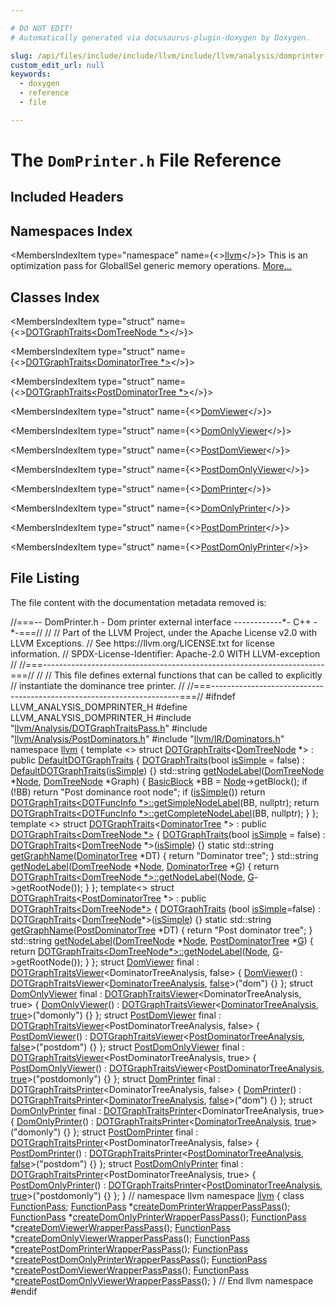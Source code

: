 ```yaml
---

# DO NOT EDIT!
# Automatically generated via docusaurus-plugin-doxygen by Doxygen.

slug: /api/files/include/include/llvm/include/llvm/analysis/domprinter-h
custom_edit_url: null
keywords:
  - doxygen
  - reference
  - file

---
```





# The `DomPrinter.h` File Reference

<DoxygenPage pluginConfig={pluginConfig}>



## Included Headers

<IncludesList>
<IncludesListItem
  filePath="llvm/Analysis/DOTGraphTraitsPass.h"
  permalink="/docs/api/files/include/include/llvm/include/llvm/analysis/dotgraphtraitspass-h"
  isLocal="true" />
<IncludesListItem
  filePath="llvm/Analysis/PostDominators.h"
  permalink="/docs/api/files/include/include/llvm/include/llvm/analysis/postdominators-h"
  isLocal="true" />
<IncludesListItem
  filePath="llvm/IR/Dominators.h"
  permalink="/docs/api/files/include/include/llvm/include/llvm/ir/dominators-h"
  isLocal="true" />
</IncludesList>

## Namespaces Index

<MembersIndex>

<MembersIndexItem
  type="namespace"
  name={<><a href="/docs/api/namespaces/llvm">llvm</a></>}>
This is an optimization pass for GlobalISel generic memory operations. <a href="/docs/api/namespaces/llvm/#details">More...</a>
</MembersIndexItem>

</MembersIndex>

## Classes Index

<MembersIndex>

<MembersIndexItem
  type="struct"
  name={<><a href="/docs/api/structs/llvm/dotgraphtraits-538e36c252d953ff6ef6fdd090230f28">DOTGraphTraits&lt;DomTreeNode *&gt;</a></>}>
</MembersIndexItem>

<MembersIndexItem
  type="struct"
  name={<><a href="/docs/api/structs/llvm/dotgraphtraits-f31979df437dc9ea1e2269fa80c9ec5c">DOTGraphTraits&lt;DominatorTree *&gt;</a></>}>
</MembersIndexItem>

<MembersIndexItem
  type="struct"
  name={<><a href="/docs/api/structs/llvm/dotgraphtraits-17b04332f83e992c6c30c4bb779c89c8">DOTGraphTraits&lt;PostDominatorTree *&gt;</a></>}>
</MembersIndexItem>

<MembersIndexItem
  type="struct"
  name={<><a href="/docs/api/structs/llvm/domviewer">DomViewer</a></>}>
</MembersIndexItem>

<MembersIndexItem
  type="struct"
  name={<><a href="/docs/api/structs/llvm/domonlyviewer">DomOnlyViewer</a></>}>
</MembersIndexItem>

<MembersIndexItem
  type="struct"
  name={<><a href="/docs/api/structs/llvm/postdomviewer">PostDomViewer</a></>}>
</MembersIndexItem>

<MembersIndexItem
  type="struct"
  name={<><a href="/docs/api/structs/llvm/postdomonlyviewer">PostDomOnlyViewer</a></>}>
</MembersIndexItem>

<MembersIndexItem
  type="struct"
  name={<><a href="/docs/api/structs/llvm/domprinter">DomPrinter</a></>}>
</MembersIndexItem>

<MembersIndexItem
  type="struct"
  name={<><a href="/docs/api/structs/llvm/domonlyprinter">DomOnlyPrinter</a></>}>
</MembersIndexItem>

<MembersIndexItem
  type="struct"
  name={<><a href="/docs/api/structs/llvm/postdomprinter">PostDomPrinter</a></>}>
</MembersIndexItem>

<MembersIndexItem
  type="struct"
  name={<><a href="/docs/api/structs/llvm/postdomonlyprinter">PostDomOnlyPrinter</a></>}>
</MembersIndexItem>

</MembersIndex>


## File Listing

The file content with the documentation metadata removed is:

<ProgramListing>

<Link id="l00001" /><CodeLine lineNumber="1"><Highlight kind="comment">//===-- DomPrinter.h - Dom printer external interface ------------&#42;- C++ -&#42;-===//</Highlight><Highlight kind="normal"></Highlight></CodeLine>
<Link id="l00002" /><CodeLine lineNumber="2"><Highlight kind="normal"></Highlight><Highlight kind="comment">//</Highlight><Highlight kind="normal"></Highlight></CodeLine>
<Link id="l00003" /><CodeLine lineNumber="3"><Highlight kind="normal"></Highlight><Highlight kind="comment">// Part of the LLVM Project, under the Apache License v2.0 with LLVM Exceptions.</Highlight><Highlight kind="normal"></Highlight></CodeLine>
<Link id="l00004" /><CodeLine lineNumber="4"><Highlight kind="normal"></Highlight><Highlight kind="comment">// See https://llvm.org/LICENSE.txt for license information.</Highlight><Highlight kind="normal"></Highlight></CodeLine>
<Link id="l00005" /><CodeLine lineNumber="5"><Highlight kind="normal"></Highlight><Highlight kind="comment">// SPDX-License-Identifier: Apache-2.0 WITH LLVM-exception</Highlight><Highlight kind="normal"></Highlight></CodeLine>
<Link id="l00006" /><CodeLine lineNumber="6"><Highlight kind="normal"></Highlight><Highlight kind="comment">//</Highlight><Highlight kind="normal"></Highlight></CodeLine>
<Link id="l00007" /><CodeLine lineNumber="7"><Highlight kind="normal"></Highlight><Highlight kind="comment">//===----------------------------------------------------------------------===//</Highlight><Highlight kind="normal"></Highlight></CodeLine>
<Link id="l00008" /><CodeLine lineNumber="8"><Highlight kind="normal"></Highlight><Highlight kind="comment">//</Highlight><Highlight kind="normal"></Highlight></CodeLine>
<Link id="l00009" /><CodeLine lineNumber="9"><Highlight kind="normal"></Highlight><Highlight kind="comment">// This file defines external functions that can be called to explicitly</Highlight><Highlight kind="normal"></Highlight></CodeLine>
<Link id="l00010" /><CodeLine lineNumber="10"><Highlight kind="normal"></Highlight><Highlight kind="comment">// instantiate the dominance tree printer.</Highlight><Highlight kind="normal"></Highlight></CodeLine>
<Link id="l00011" /><CodeLine lineNumber="11"><Highlight kind="normal"></Highlight><Highlight kind="comment">//</Highlight><Highlight kind="normal"></Highlight></CodeLine>
<Link id="l00012" /><CodeLine lineNumber="12"><Highlight kind="normal"></Highlight><Highlight kind="comment">//===----------------------------------------------------------------------===//</Highlight><Highlight kind="normal"></Highlight></CodeLine>
<Link id="l00013" /><CodeLine lineNumber="13"><Highlight kind="normal"></Highlight></CodeLine>
<Link id="l00014" /><CodeLine lineNumber="14"><Highlight kind="normal"></Highlight><Highlight kind="preprocessor">#ifndef LLVM&#95;ANALYSIS&#95;DOMPRINTER&#95;H</Highlight><Highlight kind="normal"></Highlight></CodeLine>
<Link id="l00015" /><CodeLine lineNumber="15"><Highlight kind="normal"></Highlight><Highlight kind="preprocessor">#define LLVM&#95;ANALYSIS&#95;DOMPRINTER&#95;H</Highlight><Highlight kind="normal"></Highlight></CodeLine>
<Link id="l00016" /><CodeLine lineNumber="16"><Highlight kind="normal"></Highlight></CodeLine>
<Link id="l00017" /><CodeLine lineNumber="17"><Highlight kind="normal"></Highlight><Highlight kind="preprocessor">#include &quot;<a href="/docs/api/files/include/include/llvm/include/llvm/analysis/dotgraphtraitspass-h">llvm/Analysis/DOTGraphTraitsPass.h</a>&quot;</Highlight><Highlight kind="normal"></Highlight></CodeLine>
<Link id="l00018" /><CodeLine lineNumber="18"><Highlight kind="normal"></Highlight><Highlight kind="preprocessor">#include &quot;<a href="/docs/api/files/include/include/llvm/include/llvm/analysis/postdominators-h">llvm/Analysis/PostDominators.h</a>&quot;</Highlight><Highlight kind="normal"></Highlight></CodeLine>
<Link id="l00019" /><CodeLine lineNumber="19"><Highlight kind="normal"></Highlight><Highlight kind="preprocessor">#include &quot;<a href="/docs/api/files/include/include/llvm/include/llvm/ir/dominators-h">llvm/IR/Dominators.h</a>&quot;</Highlight><Highlight kind="normal"></Highlight></CodeLine>
<Link id="l00020" /><CodeLine lineNumber="20"><Highlight kind="normal"></Highlight></CodeLine>
<Link id="l00021" /><CodeLine lineNumber="21"><Highlight kind="normal"></Highlight><Highlight kind="keyword">namespace </Highlight><Highlight kind="normal"><a href="/docs/api/namespaces/llvm">llvm</a> &#123;</Highlight></CodeLine>
<Link id="l00022" /><CodeLine lineNumber="22"><Highlight kind="normal"></Highlight></CodeLine>
<Link id="l00023" /><CodeLine lineNumber="23"><Highlight kind="normal"></Highlight><Highlight kind="keyword">template</Highlight><Highlight kind="normal"> &lt;&gt;</Highlight></CodeLine>
<Link id="l00024" /><CodeLine lineNumber="24" lineLink="/docs/api/structs/llvm/dotgraphtraits-538e36c252d953ff6ef6fdd090230f28"><Highlight kind="normal"></Highlight><Highlight kind="keyword">struct </Highlight><Highlight kind="normal"><a href="/docs/api/structs/llvm/dotgraphtraits-538e36c252d953ff6ef6fdd090230f28/#a1454b9fd38eb77855168225c2749ba84">DOTGraphTraits</a>&lt;<a href="/docs/api/namespaces/llvm/#a58b9df85470fc4e2a8066ff6a62e5a34">DomTreeNode</a> &#42;&gt; : </Highlight><Highlight kind="keyword">public</Highlight><Highlight kind="normal"> <a href="/docs/api/structs/llvm/defaultdotgraphtraits/#a8a0585a182245d87b224f4a26a41cf16">DefaultDOTGraphTraits</a> &#123;</Highlight></CodeLine>
<Link id="l00025" /><CodeLine lineNumber="25"><Highlight kind="normal"></Highlight></CodeLine>
<Link id="l00026" /><CodeLine lineNumber="26" lineLink="/docs/api/structs/llvm/dotgraphtraits-538e36c252d953ff6ef6fdd090230f28/#a1454b9fd38eb77855168225c2749ba84"><Highlight kind="normal">  <a href="/docs/api/structs/llvm/dotgraphtraits-538e36c252d953ff6ef6fdd090230f28/#a1454b9fd38eb77855168225c2749ba84">DOTGraphTraits</a>(</Highlight><Highlight kind="keywordtype">bool</Highlight><Highlight kind="normal"> <a href="/docs/api/structs/llvm/defaultdotgraphtraits/#ae8629cdc360910256304238ca5db1a45">isSimple</a> = </Highlight><Highlight kind="keyword">false</Highlight><Highlight kind="normal">) : <a href="/docs/api/structs/llvm/defaultdotgraphtraits/#a8a0585a182245d87b224f4a26a41cf16">DefaultDOTGraphTraits</a>(<a href="/docs/api/structs/llvm/defaultdotgraphtraits/#ae8629cdc360910256304238ca5db1a45">isSimple</a>) &#123;&#125;</Highlight></CodeLine>
<Link id="l00027" /><CodeLine lineNumber="27"><Highlight kind="normal"></Highlight></CodeLine>
<Link id="l00028" /><CodeLine lineNumber="28" lineLink="/docs/api/structs/llvm/dotgraphtraits-538e36c252d953ff6ef6fdd090230f28/#a316ced7d2eb0e6d3714361713dfb1700"><Highlight kind="normal">  std::string <a href="/docs/api/structs/llvm/dotgraphtraits-538e36c252d953ff6ef6fdd090230f28/#a316ced7d2eb0e6d3714361713dfb1700">getNodeLabel</a>(<a href="/docs/api/namespaces/llvm/#a58b9df85470fc4e2a8066ff6a62e5a34">DomTreeNode</a> &#42;<a href="/docs/api/classes/node">Node</a>, <a href="/docs/api/namespaces/llvm/#a58b9df85470fc4e2a8066ff6a62e5a34">DomTreeNode</a> &#42;Graph) &#123;</Highlight></CodeLine>
<Link id="l00029" /><CodeLine lineNumber="29"><Highlight kind="normal"></Highlight></CodeLine>
<Link id="l00030" /><CodeLine lineNumber="30"><Highlight kind="normal">    <a href="/docs/api/classes/llvm/basicblock">BasicBlock</a> &#42;BB = <a href="/docs/api/classes/node">Node</a>-&gt;getBlock();</Highlight></CodeLine>
<Link id="l00031" /><CodeLine lineNumber="31"><Highlight kind="normal"></Highlight></CodeLine>
<Link id="l00032" /><CodeLine lineNumber="32"><Highlight kind="normal">    </Highlight><Highlight kind="keywordflow">if</Highlight><Highlight kind="normal"> (!BB)</Highlight></CodeLine>
<Link id="l00033" /><CodeLine lineNumber="33"><Highlight kind="normal">      </Highlight><Highlight kind="keywordflow">return</Highlight><Highlight kind="normal"> </Highlight><Highlight kind="stringliteral">&quot;Post dominance root node&quot;</Highlight><Highlight kind="normal">;</Highlight></CodeLine>
<Link id="l00034" /><CodeLine lineNumber="34"><Highlight kind="normal"></Highlight></CodeLine>
<Link id="l00035" /><CodeLine lineNumber="35"><Highlight kind="normal">    </Highlight><Highlight kind="keywordflow">if</Highlight><Highlight kind="normal"> (<a href="/docs/api/files/lib/lib/transforms/lib/transforms/vectorize/slpvectorizer-cpp/#a3ca9742688618517cc4690fb947fb609">isSimple</a>())</Highlight></CodeLine>
<Link id="l00036" /><CodeLine lineNumber="36"><Highlight kind="normal">      </Highlight><Highlight kind="keywordflow">return</Highlight><Highlight kind="normal"> <a href="/docs/api/structs/llvm/dotgraphtraits-538e36c252d953ff6ef6fdd090230f28/#a1454b9fd38eb77855168225c2749ba84">DOTGraphTraits&lt;DOTFuncInfo &#42;&gt;::getSimpleNodeLabel</a>(BB, </Highlight><Highlight kind="keyword">nullptr</Highlight><Highlight kind="normal">);</Highlight></CodeLine>
<Link id="l00037" /><CodeLine lineNumber="37"><Highlight kind="normal"></Highlight></CodeLine>
<Link id="l00038" /><CodeLine lineNumber="38"><Highlight kind="normal">    </Highlight><Highlight kind="keywordflow">return</Highlight><Highlight kind="normal"> <a href="/docs/api/structs/llvm/dotgraphtraits-538e36c252d953ff6ef6fdd090230f28/#a1454b9fd38eb77855168225c2749ba84">DOTGraphTraits&lt;DOTFuncInfo &#42;&gt;::getCompleteNodeLabel</a>(BB, </Highlight><Highlight kind="keyword">nullptr</Highlight><Highlight kind="normal">);</Highlight></CodeLine>
<Link id="l00039" /><CodeLine lineNumber="39"><Highlight kind="normal">  &#125;</Highlight></CodeLine>
<Link id="l00040" /><CodeLine lineNumber="40"><Highlight kind="normal">&#125;;</Highlight></CodeLine>
<Link id="l00041" /><CodeLine lineNumber="41"><Highlight kind="normal"></Highlight></CodeLine>
<Link id="l00042" /><CodeLine lineNumber="42"><Highlight kind="normal"></Highlight><Highlight kind="keyword">template</Highlight><Highlight kind="normal"> &lt;&gt;</Highlight></CodeLine>
<Link id="l00043" /><CodeLine lineNumber="43" lineLink="/docs/api/structs/llvm/dotgraphtraits-f31979df437dc9ea1e2269fa80c9ec5c"><Highlight kind="normal"></Highlight><Highlight kind="keyword">struct </Highlight><Highlight kind="normal"><a href="/docs/api/structs/llvm/dotgraphtraits-f31979df437dc9ea1e2269fa80c9ec5c/#a4f9ed855be6bb735bcdbe82b49352f2c">DOTGraphTraits</a>&lt;<a href="/docs/api/classes/llvm/dominatortree">DominatorTree</a> &#42;&gt;</Highlight></CodeLine>
<Link id="l00044" /><CodeLine lineNumber="44"><Highlight kind="normal">    : </Highlight><Highlight kind="keyword">public</Highlight><Highlight kind="normal"> <a href="/docs/api/structs/llvm/dotgraphtraits-f31979df437dc9ea1e2269fa80c9ec5c/#a4f9ed855be6bb735bcdbe82b49352f2c">DOTGraphTraits&lt;DomTreeNode &#42;&gt;</a> &#123;</Highlight></CodeLine>
<Link id="l00045" /><CodeLine lineNumber="45"><Highlight kind="normal"></Highlight></CodeLine>
<Link id="l00046" /><CodeLine lineNumber="46" lineLink="/docs/api/structs/llvm/dotgraphtraits-f31979df437dc9ea1e2269fa80c9ec5c/#a4f9ed855be6bb735bcdbe82b49352f2c"><Highlight kind="normal">  <a href="/docs/api/structs/llvm/dotgraphtraits-f31979df437dc9ea1e2269fa80c9ec5c/#a4f9ed855be6bb735bcdbe82b49352f2c">DOTGraphTraits</a>(</Highlight><Highlight kind="keywordtype">bool</Highlight><Highlight kind="normal"> <a href="/docs/api/structs/llvm/defaultdotgraphtraits/#ae8629cdc360910256304238ca5db1a45">isSimple</a> = </Highlight><Highlight kind="keyword">false</Highlight><Highlight kind="normal">)</Highlight></CodeLine>
<Link id="l00047" /><CodeLine lineNumber="47"><Highlight kind="normal">      : <a href="/docs/api/structs/llvm/dotgraphtraits-f31979df437dc9ea1e2269fa80c9ec5c/#a4f9ed855be6bb735bcdbe82b49352f2c">DOTGraphTraits</a>&lt;<a href="/docs/api/namespaces/llvm/#a58b9df85470fc4e2a8066ff6a62e5a34">DomTreeNode</a> &#42;&gt;(<a href="/docs/api/structs/llvm/defaultdotgraphtraits/#ae8629cdc360910256304238ca5db1a45">isSimple</a>) &#123;&#125;</Highlight></CodeLine>
<Link id="l00048" /><CodeLine lineNumber="48"><Highlight kind="normal"></Highlight></CodeLine>
<Link id="l00049" /><CodeLine lineNumber="49" lineLink="/docs/api/structs/llvm/dotgraphtraits-f31979df437dc9ea1e2269fa80c9ec5c/#a4760c725d38999b1b7c1e644345c7054"><Highlight kind="normal">  </Highlight><Highlight kind="keyword">static</Highlight><Highlight kind="normal"> std::string <a href="/docs/api/structs/llvm/dotgraphtraits-f31979df437dc9ea1e2269fa80c9ec5c/#a4760c725d38999b1b7c1e644345c7054">getGraphName</a>(<a href="/docs/api/classes/llvm/dominatortree">DominatorTree</a> &#42;DT) &#123;</Highlight></CodeLine>
<Link id="l00050" /><CodeLine lineNumber="50"><Highlight kind="normal">    </Highlight><Highlight kind="keywordflow">return</Highlight><Highlight kind="normal"> </Highlight><Highlight kind="stringliteral">&quot;Dominator tree&quot;</Highlight><Highlight kind="normal">;</Highlight></CodeLine>
<Link id="l00051" /><CodeLine lineNumber="51"><Highlight kind="normal">  &#125;</Highlight></CodeLine>
<Link id="l00052" /><CodeLine lineNumber="52"><Highlight kind="normal"></Highlight></CodeLine>
<Link id="l00053" /><CodeLine lineNumber="53" lineLink="/docs/api/structs/llvm/dotgraphtraits-f31979df437dc9ea1e2269fa80c9ec5c/#a4a6c933ddbaa69b1d560d0d680ad6db3"><Highlight kind="normal">  std::string <a href="/docs/api/structs/llvm/dotgraphtraits-f31979df437dc9ea1e2269fa80c9ec5c/#a4a6c933ddbaa69b1d560d0d680ad6db3">getNodeLabel</a>(<a href="/docs/api/namespaces/llvm/#a58b9df85470fc4e2a8066ff6a62e5a34">DomTreeNode</a> &#42;<a href="/docs/api/classes/node">Node</a>, <a href="/docs/api/classes/llvm/dominatortree">DominatorTree</a> &#42;<a href="/docs/api/files/lib/lib/support/md5-cpp/#ad96b7cf3182ce2ba85e5a7a93b12c441">G</a>) &#123;</Highlight></CodeLine>
<Link id="l00054" /><CodeLine lineNumber="54"><Highlight kind="normal">    </Highlight><Highlight kind="keywordflow">return</Highlight><Highlight kind="normal"> <a href="/docs/api/structs/llvm/defaultdotgraphtraits/#a748e27397b601b36da4ff8689fe1d231">DOTGraphTraits&lt;DomTreeNode &#42;&gt;::getNodeLabel</a>(<a href="/docs/api/classes/node">Node</a>,</Highlight></CodeLine>
<Link id="l00055" /><CodeLine lineNumber="55"><Highlight kind="normal">                                                             <a href="/docs/api/files/lib/lib/support/md5-cpp/#ad96b7cf3182ce2ba85e5a7a93b12c441">G</a>-&gt;getRootNode());</Highlight></CodeLine>
<Link id="l00056" /><CodeLine lineNumber="56"><Highlight kind="normal">  &#125;</Highlight></CodeLine>
<Link id="l00057" /><CodeLine lineNumber="57"><Highlight kind="normal">&#125;;</Highlight></CodeLine>
<Link id="l00058" /><CodeLine lineNumber="58"><Highlight kind="normal"></Highlight></CodeLine>
<Link id="l00059" /><CodeLine lineNumber="59"><Highlight kind="normal"></Highlight><Highlight kind="keyword">template</Highlight><Highlight kind="normal">&lt;&gt;</Highlight></CodeLine>
<Link id="l00060" /><CodeLine lineNumber="60" lineLink="/docs/api/structs/llvm/dotgraphtraits-17b04332f83e992c6c30c4bb779c89c8"><Highlight kind="normal"></Highlight><Highlight kind="keyword">struct </Highlight><Highlight kind="normal"><a href="/docs/api/structs/llvm/dotgraphtraits-17b04332f83e992c6c30c4bb779c89c8/#a30b580ae8f9ec78524c42d292653d025">DOTGraphTraits</a>&lt;<a href="/docs/api/classes/llvm/postdominatortree">PostDominatorTree</a> &#42;&gt;</Highlight></CodeLine>
<Link id="l00061" /><CodeLine lineNumber="61"><Highlight kind="normal">  : </Highlight><Highlight kind="keyword">public</Highlight><Highlight kind="normal"> <a href="/docs/api/structs/llvm/dotgraphtraits-17b04332f83e992c6c30c4bb779c89c8/#a30b580ae8f9ec78524c42d292653d025">DOTGraphTraits&lt;DomTreeNode&#42;&gt;</a> &#123;</Highlight></CodeLine>
<Link id="l00062" /><CodeLine lineNumber="62"><Highlight kind="normal"></Highlight></CodeLine>
<Link id="l00063" /><CodeLine lineNumber="63" lineLink="/docs/api/structs/llvm/dotgraphtraits-17b04332f83e992c6c30c4bb779c89c8/#a30b580ae8f9ec78524c42d292653d025"><Highlight kind="normal">  <a href="/docs/api/structs/llvm/dotgraphtraits-17b04332f83e992c6c30c4bb779c89c8/#a30b580ae8f9ec78524c42d292653d025">DOTGraphTraits</a> (</Highlight><Highlight kind="keywordtype">bool</Highlight><Highlight kind="normal"> <a href="/docs/api/structs/llvm/defaultdotgraphtraits/#ae8629cdc360910256304238ca5db1a45">isSimple</a>=</Highlight><Highlight kind="keyword">false</Highlight><Highlight kind="normal">)</Highlight></CodeLine>
<Link id="l00064" /><CodeLine lineNumber="64"><Highlight kind="normal">    : <a href="/docs/api/structs/llvm/dotgraphtraits-17b04332f83e992c6c30c4bb779c89c8/#a30b580ae8f9ec78524c42d292653d025">DOTGraphTraits</a>&lt;<a href="/docs/api/namespaces/llvm/#a58b9df85470fc4e2a8066ff6a62e5a34">DomTreeNode</a>&#42;&gt;(<a href="/docs/api/structs/llvm/defaultdotgraphtraits/#ae8629cdc360910256304238ca5db1a45">isSimple</a>) &#123;&#125;</Highlight></CodeLine>
<Link id="l00065" /><CodeLine lineNumber="65"><Highlight kind="normal"></Highlight></CodeLine>
<Link id="l00066" /><CodeLine lineNumber="66" lineLink="/docs/api/structs/llvm/dotgraphtraits-17b04332f83e992c6c30c4bb779c89c8/#a494936019ea630d6922d19ab663933a3"><Highlight kind="normal">  </Highlight><Highlight kind="keyword">static</Highlight><Highlight kind="normal"> std::string <a href="/docs/api/structs/llvm/dotgraphtraits-17b04332f83e992c6c30c4bb779c89c8/#a494936019ea630d6922d19ab663933a3">getGraphName</a>(<a href="/docs/api/classes/llvm/postdominatortree">PostDominatorTree</a> &#42;DT) &#123;</Highlight></CodeLine>
<Link id="l00067" /><CodeLine lineNumber="67"><Highlight kind="normal">    </Highlight><Highlight kind="keywordflow">return</Highlight><Highlight kind="normal"> </Highlight><Highlight kind="stringliteral">&quot;Post dominator tree&quot;</Highlight><Highlight kind="normal">;</Highlight></CodeLine>
<Link id="l00068" /><CodeLine lineNumber="68"><Highlight kind="normal">  &#125;</Highlight></CodeLine>
<Link id="l00069" /><CodeLine lineNumber="69"><Highlight kind="normal"></Highlight></CodeLine>
<Link id="l00070" /><CodeLine lineNumber="70" lineLink="/docs/api/structs/llvm/dotgraphtraits-17b04332f83e992c6c30c4bb779c89c8/#a308f568749cb1b275207ffb033e2a3fe"><Highlight kind="normal">  std::string <a href="/docs/api/structs/llvm/dotgraphtraits-17b04332f83e992c6c30c4bb779c89c8/#a308f568749cb1b275207ffb033e2a3fe">getNodeLabel</a>(<a href="/docs/api/namespaces/llvm/#a58b9df85470fc4e2a8066ff6a62e5a34">DomTreeNode</a> &#42;<a href="/docs/api/classes/node">Node</a>,</Highlight></CodeLine>
<Link id="l00071" /><CodeLine lineNumber="71"><Highlight kind="normal">                           <a href="/docs/api/classes/llvm/postdominatortree">PostDominatorTree</a> &#42;<a href="/docs/api/files/lib/lib/support/md5-cpp/#ad96b7cf3182ce2ba85e5a7a93b12c441">G</a>) &#123;</Highlight></CodeLine>
<Link id="l00072" /><CodeLine lineNumber="72"><Highlight kind="normal">    </Highlight><Highlight kind="keywordflow">return</Highlight><Highlight kind="normal"> <a href="/docs/api/structs/llvm/defaultdotgraphtraits/#a748e27397b601b36da4ff8689fe1d231">DOTGraphTraits&lt;DomTreeNode&#42;&gt;::getNodeLabel</a>(<a href="/docs/api/classes/node">Node</a>, <a href="/docs/api/files/lib/lib/support/md5-cpp/#ad96b7cf3182ce2ba85e5a7a93b12c441">G</a>-&gt;getRootNode());</Highlight></CodeLine>
<Link id="l00073" /><CodeLine lineNumber="73"><Highlight kind="normal">  &#125;</Highlight></CodeLine>
<Link id="l00074" /><CodeLine lineNumber="74"><Highlight kind="normal">&#125;;</Highlight></CodeLine>
<Link id="l00075" /><CodeLine lineNumber="75"><Highlight kind="normal"></Highlight></CodeLine>
<Link id="l00076" /><CodeLine lineNumber="76" lineLink="/docs/api/structs/llvm/domviewer"><Highlight kind="normal"></Highlight><Highlight kind="keyword">struct </Highlight><Highlight kind="normal"><a href="/docs/api/structs/llvm/domviewer/#a3355e648d1d0b7e5dccf676b7225f820">DomViewer</a> final : <a href="/docs/api/structs/llvm/dotgraphtraitsviewer/#a925bda662ebad797fd6e0d3130423183">DOTGraphTraitsViewer</a>&lt;DominatorTreeAnalysis, false&gt; &#123;</Highlight></CodeLine>
<Link id="l00077" /><CodeLine lineNumber="77" lineLink="/docs/api/structs/llvm/domviewer/#a3355e648d1d0b7e5dccf676b7225f820"><Highlight kind="normal">  <a href="/docs/api/structs/llvm/domviewer/#a3355e648d1d0b7e5dccf676b7225f820">DomViewer</a>() : <a href="/docs/api/structs/llvm/dotgraphtraitsviewer/#a925bda662ebad797fd6e0d3130423183">DOTGraphTraitsViewer</a>&lt;<a href="/docs/api/classes/llvm/dominatortreeanalysis">DominatorTreeAnalysis</a>, <a href="/docs/api/namespaces/false">false</a>&gt;(</Highlight><Highlight kind="stringliteral">&quot;dom&quot;</Highlight><Highlight kind="normal">) &#123;&#125;</Highlight></CodeLine>
<Link id="l00078" /><CodeLine lineNumber="78"><Highlight kind="normal">&#125;;</Highlight></CodeLine>
<Link id="l00079" /><CodeLine lineNumber="79"><Highlight kind="normal"></Highlight></CodeLine>
<Link id="l00080" /><CodeLine lineNumber="80" lineLink="/docs/api/structs/llvm/domonlyviewer"><Highlight kind="normal"></Highlight><Highlight kind="keyword">struct </Highlight><Highlight kind="normal"><a href="/docs/api/structs/llvm/domonlyviewer/#aee6c3489835c9e57af0c86bd9f0df1d2">DomOnlyViewer</a> final : <a href="/docs/api/structs/llvm/dotgraphtraitsviewer/#a925bda662ebad797fd6e0d3130423183">DOTGraphTraitsViewer</a>&lt;DominatorTreeAnalysis, true&gt; &#123;</Highlight></CodeLine>
<Link id="l00081" /><CodeLine lineNumber="81" lineLink="/docs/api/structs/llvm/domonlyviewer/#aee6c3489835c9e57af0c86bd9f0df1d2"><Highlight kind="normal">  <a href="/docs/api/structs/llvm/domonlyviewer/#aee6c3489835c9e57af0c86bd9f0df1d2">DomOnlyViewer</a>()</Highlight></CodeLine>
<Link id="l00082" /><CodeLine lineNumber="82"><Highlight kind="normal">      : <a href="/docs/api/structs/llvm/dotgraphtraitsviewer/#a925bda662ebad797fd6e0d3130423183">DOTGraphTraitsViewer</a>&lt;<a href="/docs/api/classes/llvm/dominatortreeanalysis">DominatorTreeAnalysis</a>, <a href="/docs/api/files/lib/lib/analysis/basicaliasanalysis-cpp/#af6d5cafbdfc5313e65d990120021a3ec">true</a>&gt;(</Highlight><Highlight kind="stringliteral">&quot;domonly&quot;</Highlight><Highlight kind="normal">) &#123;&#125;</Highlight></CodeLine>
<Link id="l00083" /><CodeLine lineNumber="83"><Highlight kind="normal">&#125;;</Highlight></CodeLine>
<Link id="l00084" /><CodeLine lineNumber="84"><Highlight kind="normal"></Highlight></CodeLine>
<Link id="l00085" /><CodeLine lineNumber="85" lineLink="/docs/api/structs/llvm/postdomviewer"><Highlight kind="normal"></Highlight><Highlight kind="keyword">struct </Highlight><Highlight kind="normal"><a href="/docs/api/structs/llvm/postdomviewer/#abcea75183796026222d94ed0d9d73de6">PostDomViewer</a> final</Highlight></CodeLine>
<Link id="l00086" /><CodeLine lineNumber="86"><Highlight kind="normal">    : <a href="/docs/api/structs/llvm/dotgraphtraitsviewer/#a925bda662ebad797fd6e0d3130423183">DOTGraphTraitsViewer</a>&lt;PostDominatorTreeAnalysis, false&gt; &#123;</Highlight></CodeLine>
<Link id="l00087" /><CodeLine lineNumber="87" lineLink="/docs/api/structs/llvm/postdomviewer/#abcea75183796026222d94ed0d9d73de6"><Highlight kind="normal">  <a href="/docs/api/structs/llvm/postdomviewer/#abcea75183796026222d94ed0d9d73de6">PostDomViewer</a>()</Highlight></CodeLine>
<Link id="l00088" /><CodeLine lineNumber="88"><Highlight kind="normal">      : <a href="/docs/api/structs/llvm/dotgraphtraitsviewer/#a925bda662ebad797fd6e0d3130423183">DOTGraphTraitsViewer</a>&lt;<a href="/docs/api/classes/llvm/postdominatortreeanalysis">PostDominatorTreeAnalysis</a>, <a href="/docs/api/namespaces/false">false</a>&gt;(</Highlight><Highlight kind="stringliteral">&quot;postdom&quot;</Highlight><Highlight kind="normal">) &#123;&#125;</Highlight></CodeLine>
<Link id="l00089" /><CodeLine lineNumber="89"><Highlight kind="normal">&#125;;</Highlight></CodeLine>
<Link id="l00090" /><CodeLine lineNumber="90"><Highlight kind="normal"></Highlight></CodeLine>
<Link id="l00091" /><CodeLine lineNumber="91" lineLink="/docs/api/structs/llvm/postdomonlyviewer"><Highlight kind="normal"></Highlight><Highlight kind="keyword">struct </Highlight><Highlight kind="normal"><a href="/docs/api/structs/llvm/postdomonlyviewer/#ad0a494284a770b38fb00ce2928cbbfaf">PostDomOnlyViewer</a> final</Highlight></CodeLine>
<Link id="l00092" /><CodeLine lineNumber="92"><Highlight kind="normal">    : <a href="/docs/api/structs/llvm/dotgraphtraitsviewer/#a925bda662ebad797fd6e0d3130423183">DOTGraphTraitsViewer</a>&lt;PostDominatorTreeAnalysis, true&gt; &#123;</Highlight></CodeLine>
<Link id="l00093" /><CodeLine lineNumber="93" lineLink="/docs/api/structs/llvm/postdomonlyviewer/#ad0a494284a770b38fb00ce2928cbbfaf"><Highlight kind="normal">  <a href="/docs/api/structs/llvm/postdomonlyviewer/#ad0a494284a770b38fb00ce2928cbbfaf">PostDomOnlyViewer</a>()</Highlight></CodeLine>
<Link id="l00094" /><CodeLine lineNumber="94"><Highlight kind="normal">      : <a href="/docs/api/structs/llvm/dotgraphtraitsviewer/#a925bda662ebad797fd6e0d3130423183">DOTGraphTraitsViewer</a>&lt;<a href="/docs/api/classes/llvm/postdominatortreeanalysis">PostDominatorTreeAnalysis</a>, <a href="/docs/api/files/lib/lib/analysis/basicaliasanalysis-cpp/#af6d5cafbdfc5313e65d990120021a3ec">true</a>&gt;(</Highlight><Highlight kind="stringliteral">&quot;postdomonly&quot;</Highlight><Highlight kind="normal">) &#123;&#125;</Highlight></CodeLine>
<Link id="l00095" /><CodeLine lineNumber="95"><Highlight kind="normal">&#125;;</Highlight></CodeLine>
<Link id="l00096" /><CodeLine lineNumber="96"><Highlight kind="normal"></Highlight></CodeLine>
<Link id="l00097" /><CodeLine lineNumber="97" lineLink="/docs/api/structs/llvm/domprinter"><Highlight kind="normal"></Highlight><Highlight kind="keyword">struct </Highlight><Highlight kind="normal"><a href="/docs/api/structs/llvm/domprinter/#a0c02e13a4215fee7c9c484bc1b97c51a">DomPrinter</a> final : <a href="/docs/api/structs/llvm/dotgraphtraitsprinter/#ae8d198144d3df61db22f0254db62cafe">DOTGraphTraitsPrinter</a>&lt;DominatorTreeAnalysis, false&gt; &#123;</Highlight></CodeLine>
<Link id="l00098" /><CodeLine lineNumber="98" lineLink="/docs/api/structs/llvm/domprinter/#a0c02e13a4215fee7c9c484bc1b97c51a"><Highlight kind="normal">  <a href="/docs/api/structs/llvm/domprinter/#a0c02e13a4215fee7c9c484bc1b97c51a">DomPrinter</a>() : <a href="/docs/api/structs/llvm/dotgraphtraitsprinter/#ae8d198144d3df61db22f0254db62cafe">DOTGraphTraitsPrinter</a>&lt;<a href="/docs/api/classes/llvm/dominatortreeanalysis">DominatorTreeAnalysis</a>, <a href="/docs/api/namespaces/false">false</a>&gt;(</Highlight><Highlight kind="stringliteral">&quot;dom&quot;</Highlight><Highlight kind="normal">) &#123;&#125;</Highlight></CodeLine>
<Link id="l00099" /><CodeLine lineNumber="99"><Highlight kind="normal">&#125;;</Highlight></CodeLine>
<Link id="l00100" /><CodeLine lineNumber="100"><Highlight kind="normal"></Highlight></CodeLine>
<Link id="l00101" /><CodeLine lineNumber="101" lineLink="/docs/api/structs/llvm/domonlyprinter"><Highlight kind="normal"></Highlight><Highlight kind="keyword">struct </Highlight><Highlight kind="normal"><a href="/docs/api/structs/llvm/domonlyprinter/#a0575606bc805c370055bfaaa69b32cb7">DomOnlyPrinter</a> final</Highlight></CodeLine>
<Link id="l00102" /><CodeLine lineNumber="102"><Highlight kind="normal">    : <a href="/docs/api/structs/llvm/dotgraphtraitsprinter/#ae8d198144d3df61db22f0254db62cafe">DOTGraphTraitsPrinter</a>&lt;DominatorTreeAnalysis, true&gt; &#123;</Highlight></CodeLine>
<Link id="l00103" /><CodeLine lineNumber="103" lineLink="/docs/api/structs/llvm/domonlyprinter/#a0575606bc805c370055bfaaa69b32cb7"><Highlight kind="normal">  <a href="/docs/api/structs/llvm/domonlyprinter/#a0575606bc805c370055bfaaa69b32cb7">DomOnlyPrinter</a>()</Highlight></CodeLine>
<Link id="l00104" /><CodeLine lineNumber="104"><Highlight kind="normal">      : <a href="/docs/api/structs/llvm/dotgraphtraitsprinter/#ae8d198144d3df61db22f0254db62cafe">DOTGraphTraitsPrinter</a>&lt;<a href="/docs/api/classes/llvm/dominatortreeanalysis">DominatorTreeAnalysis</a>, <a href="/docs/api/files/lib/lib/analysis/basicaliasanalysis-cpp/#af6d5cafbdfc5313e65d990120021a3ec">true</a>&gt;(</Highlight><Highlight kind="stringliteral">&quot;domonly&quot;</Highlight><Highlight kind="normal">) &#123;&#125;</Highlight></CodeLine>
<Link id="l00105" /><CodeLine lineNumber="105"><Highlight kind="normal">&#125;;</Highlight></CodeLine>
<Link id="l00106" /><CodeLine lineNumber="106"><Highlight kind="normal"></Highlight></CodeLine>
<Link id="l00107" /><CodeLine lineNumber="107" lineLink="/docs/api/structs/llvm/postdomprinter"><Highlight kind="normal"></Highlight><Highlight kind="keyword">struct </Highlight><Highlight kind="normal"><a href="/docs/api/structs/llvm/postdomprinter/#aef371855cdfdb12eee001006db78a273">PostDomPrinter</a> final</Highlight></CodeLine>
<Link id="l00108" /><CodeLine lineNumber="108"><Highlight kind="normal">    : <a href="/docs/api/structs/llvm/dotgraphtraitsprinter/#ae8d198144d3df61db22f0254db62cafe">DOTGraphTraitsPrinter</a>&lt;PostDominatorTreeAnalysis, false&gt; &#123;</Highlight></CodeLine>
<Link id="l00109" /><CodeLine lineNumber="109" lineLink="/docs/api/structs/llvm/postdomprinter/#aef371855cdfdb12eee001006db78a273"><Highlight kind="normal">  <a href="/docs/api/structs/llvm/postdomprinter/#aef371855cdfdb12eee001006db78a273">PostDomPrinter</a>()</Highlight></CodeLine>
<Link id="l00110" /><CodeLine lineNumber="110"><Highlight kind="normal">      : <a href="/docs/api/structs/llvm/dotgraphtraitsprinter/#ae8d198144d3df61db22f0254db62cafe">DOTGraphTraitsPrinter</a>&lt;<a href="/docs/api/classes/llvm/postdominatortreeanalysis">PostDominatorTreeAnalysis</a>, <a href="/docs/api/namespaces/false">false</a>&gt;(</Highlight><Highlight kind="stringliteral">&quot;postdom&quot;</Highlight><Highlight kind="normal">) &#123;&#125;</Highlight></CodeLine>
<Link id="l00111" /><CodeLine lineNumber="111"><Highlight kind="normal">&#125;;</Highlight></CodeLine>
<Link id="l00112" /><CodeLine lineNumber="112"><Highlight kind="normal"></Highlight></CodeLine>
<Link id="l00113" /><CodeLine lineNumber="113" lineLink="/docs/api/structs/llvm/postdomonlyprinter"><Highlight kind="normal"></Highlight><Highlight kind="keyword">struct </Highlight><Highlight kind="normal"><a href="/docs/api/structs/llvm/postdomonlyprinter/#a10bcf0e3127ea9cb73dc7275470cde89">PostDomOnlyPrinter</a> final</Highlight></CodeLine>
<Link id="l00114" /><CodeLine lineNumber="114"><Highlight kind="normal">    : <a href="/docs/api/structs/llvm/dotgraphtraitsprinter/#ae8d198144d3df61db22f0254db62cafe">DOTGraphTraitsPrinter</a>&lt;PostDominatorTreeAnalysis, true&gt; &#123;</Highlight></CodeLine>
<Link id="l00115" /><CodeLine lineNumber="115" lineLink="/docs/api/structs/llvm/postdomonlyprinter/#a10bcf0e3127ea9cb73dc7275470cde89"><Highlight kind="normal">  <a href="/docs/api/structs/llvm/postdomonlyprinter/#a10bcf0e3127ea9cb73dc7275470cde89">PostDomOnlyPrinter</a>()</Highlight></CodeLine>
<Link id="l00116" /><CodeLine lineNumber="116"><Highlight kind="normal">      : <a href="/docs/api/structs/llvm/dotgraphtraitsprinter/#ae8d198144d3df61db22f0254db62cafe">DOTGraphTraitsPrinter</a>&lt;<a href="/docs/api/classes/llvm/postdominatortreeanalysis">PostDominatorTreeAnalysis</a>, <a href="/docs/api/files/lib/lib/analysis/basicaliasanalysis-cpp/#af6d5cafbdfc5313e65d990120021a3ec">true</a>&gt;(</Highlight><Highlight kind="stringliteral">&quot;postdomonly&quot;</Highlight><Highlight kind="normal">) &#123;&#125;</Highlight></CodeLine>
<Link id="l00117" /><CodeLine lineNumber="117"><Highlight kind="normal">&#125;;</Highlight></CodeLine>
<Link id="l00118" /><CodeLine lineNumber="118"><Highlight kind="normal">&#125; </Highlight><Highlight kind="comment">// namespace llvm</Highlight><Highlight kind="normal"></Highlight></CodeLine>
<Link id="l00119" /><CodeLine lineNumber="119"><Highlight kind="normal"></Highlight></CodeLine>
<Link id="l00120" /><CodeLine lineNumber="120"><Highlight kind="normal"></Highlight><Highlight kind="keyword">namespace </Highlight><Highlight kind="normal"><a href="/docs/api/namespaces/llvm">llvm</a> &#123;</Highlight></CodeLine>
<Link id="l00121" /><CodeLine lineNumber="121"><Highlight kind="normal">  </Highlight><Highlight kind="keyword">class </Highlight><Highlight kind="normal"><a href="/docs/api/classes/llvm/functionpass">FunctionPass</a>;</Highlight></CodeLine>
<Link id="l00122" /><CodeLine lineNumber="122" lineLink="/docs/api/namespaces/llvm/#ae6d8e6a6d9e45f2d0a9ba52c7425dc10"><Highlight kind="normal">  <a href="/docs/api/classes/llvm/functionpass">FunctionPass</a> &#42;<a href="/docs/api/namespaces/llvm/#ae6d8e6a6d9e45f2d0a9ba52c7425dc10">createDomPrinterWrapperPassPass</a>();</Highlight></CodeLine>
<Link id="l00123" /><CodeLine lineNumber="123"><Highlight kind="normal">  <a href="/docs/api/classes/llvm/functionpass">FunctionPass</a> &#42;<a href="/docs/api/namespaces/llvm/#a00522461a5f18d625af630afbed23677">createDomOnlyPrinterWrapperPassPass</a>();</Highlight></CodeLine>
<Link id="l00124" /><CodeLine lineNumber="124"><Highlight kind="normal">  <a href="/docs/api/classes/llvm/functionpass">FunctionPass</a> &#42;<a href="/docs/api/namespaces/llvm/#aeb235fe0ae436d602c3ea0a20c04485f">createDomViewerWrapperPassPass</a>();</Highlight></CodeLine>
<Link id="l00125" /><CodeLine lineNumber="125"><Highlight kind="normal">  <a href="/docs/api/classes/llvm/functionpass">FunctionPass</a> &#42;<a href="/docs/api/namespaces/llvm/#ab09c9f4fcc6a6b9330eb2469346a8293">createDomOnlyViewerWrapperPassPass</a>();</Highlight></CodeLine>
<Link id="l00126" /><CodeLine lineNumber="126"><Highlight kind="normal">  <a href="/docs/api/classes/llvm/functionpass">FunctionPass</a> &#42;<a href="/docs/api/namespaces/llvm/#ae2531a5dd3e2e3b08eb0cbcf9a583568">createPostDomPrinterWrapperPassPass</a>();</Highlight></CodeLine>
<Link id="l00127" /><CodeLine lineNumber="127"><Highlight kind="normal">  <a href="/docs/api/classes/llvm/functionpass">FunctionPass</a> &#42;<a href="/docs/api/namespaces/llvm/#a4aa0e3701b0db8fe99d8f275c10dc741">createPostDomOnlyPrinterWrapperPassPass</a>();</Highlight></CodeLine>
<Link id="l00128" /><CodeLine lineNumber="128"><Highlight kind="normal">  <a href="/docs/api/classes/llvm/functionpass">FunctionPass</a> &#42;<a href="/docs/api/namespaces/llvm/#a36e614872fcd8e87acb560c857ee0167">createPostDomViewerWrapperPassPass</a>();</Highlight></CodeLine>
<Link id="l00129" /><CodeLine lineNumber="129"><Highlight kind="normal">  <a href="/docs/api/classes/llvm/functionpass">FunctionPass</a> &#42;<a href="/docs/api/namespaces/llvm/#a089bf36f77bcddd6884383efc338925f">createPostDomOnlyViewerWrapperPassPass</a>();</Highlight></CodeLine>
<Link id="l00130" /><CodeLine lineNumber="130"><Highlight kind="normal">&#125; </Highlight><Highlight kind="comment">// End llvm namespace</Highlight><Highlight kind="normal"></Highlight></CodeLine>
<Link id="l00131" /><CodeLine lineNumber="131"><Highlight kind="normal"></Highlight></CodeLine>
<Link id="l00132" /><CodeLine lineNumber="132"><Highlight kind="normal"></Highlight><Highlight kind="preprocessor">#endif</Highlight></CodeLine>

</ProgramListing>

</DoxygenPage>
